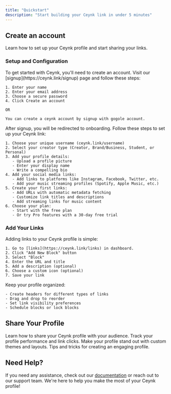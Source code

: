 ```yaml
---
title: "Quickstart"
description: "Start building your Ceynk link in under 5 minutes"
---
```


## Create an account

Learn how to set up your Ceynk profile and start sharing your links.

### Setup and Configuration

<AccordionGroup>
  <Accordion title="Create your Ceynk account" icon="user">
    To get started with Ceynk, you'll need to create an account. Visit our [signup](https://ceynk.link/signup) page and follow these steps:

    1. Enter your name
    2. Enter your email address
    3. Choose a secure password
    4. Click Create an account

    OR

    You can create a ceynk account by signup with gogole account.
  </Accordion>
  <Accordion title="Complete the onboarding process" icon="rocket">
    After signup, you will be redirected to onboarding. Follow these steps to set up your Ceynk link:

    1. Choose your unique username (ceynk.link/username)
    2. Select your creator type (Creator, Brand/Business, Student, or Personal)
    3. Add your profile details:
       - Upload a profile picture
       - Enter your display name
       - Write a compelling bio
    4. Add your social media links:
       - Add links to platforms like Instagram, Facebook, Twitter, etc.
       - Add your music streaming profiles (Spotify, Apple Music, etc.)
    5. Create your first links:
       - Add URLs with automatic metadata fetching
       - Customize link titles and descriptions
       - Add streaming links for music content
    6. Choose your plan:
       - Start with the free plan
       - Or try Pro features with a 30-day free trial
  </Accordion>
</AccordionGroup>

### Add Your Links

<AccordionGroup>
  <Accordion title="Add your first link" icon="link">
    Adding links to your Ceynk profile is simple:

    1. Go to [links](https://ceynk.link/links) in dashboard.
    2. Click "Add New Block" button
    3. Select "Block"
    4. Enter the URL and title
    5. Add a description (optional)
    6. Choose a custom icon (optional)
    7. Save your link
  </Accordion>
  <Accordion title="Organize your links" icon="folder">
    Keep your profile organized:

    - Create headers for different types of links
    - Drag and drop to reorder
    - Set link visibility preferences
    - Schedule blocks or lock blocks
  </Accordion>
</AccordionGroup>

## Share Your Profile

<CardGroup cols={2}>
  <Card title="Share Your Profile" icon="share" href="/guides/sharing">
    Learn how to share your Ceynk profile with your audience.
  </Card>
  <Card title="Analytics" icon="chart" href="/guides/analytics">
    Track your profile performance and link clicks.
  </Card>
  <Card title="Customization" icon="paint-brush" href="/guides/customization">
    Make your profile stand out with custom themes and layouts.
  </Card>
  <Card title="Best Practices" icon="star" href="/guides/best-practices">
    Tips and tricks for creating an engaging profile.
  </Card>
</CardGroup>

## Need Help?

If you need any assistance, check out our [documentation](/docs) or reach out to our support team. We're here to help you make the most of your Ceynk profile\!